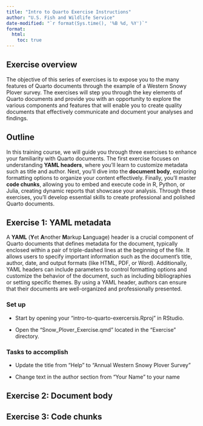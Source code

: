 ```yaml
---
title: "Intro to Quarto Exercise Instructions"
author: "U.S. Fish and Wildlife Service"
date-modified: "`r format(Sys.time(), '%B %d, %Y')`"
format:
  html:
    toc: true
---
```


## Exercise overview

The objective of this series of exercises is to expose you to the many features of Quarto documents through the example of a Western Snowy Plover survey. The exercises will step you through the key elements of Quarto documents and provide you with an opportunity to explore the various components and features that will enable you to create quality documents that effectively communicate and document your analyses and findings.

## Outline

In this training course, we will guide you through three exercises to enhance your familiarity with Quarto documents. The first exercise focuses on understanding **YAML headers**, where you'll learn to customize metadata such as title and author. Next, you'll dive into the **document body**, exploring formatting options to organize your content effectively. Finally, you'll master **code chunks**, allowing you to embed and execute code in R, Python, or Julia, creating dynamic reports that showcase your analysis. Through these exercises, you'll develop essential skills to create professional and polished Quarto documents.

## Exercise 1: YAML metadata

A **YAML** (**Y**et **A**nother **M**arkup **L**anguage) header is a crucial component of Quarto documents that defines metadata for the document, typically enclosed within a pair of triple-dashed lines at the beginning of the file. It allows users to specify important information such as the document's title, author, date, and output formats (like HTML, PDF, or Word). Additionally, YAML headers can include parameters to control formatting options and customize the behavior of the document, such as including bibliographies or setting specific themes. By using a YAML header, authors can ensure that their documents are well-organized and professionally presented.

### Set up 
- Start by opening your "intro-to-quarto-exercersis.Rproj" in RStudio. 

- Open the "Snow_Plover_Exercise.qmd" located in the "Exercise" directory.

### Tasks to accomplish
- Update the title from "Help" to "Annual Western Snowy Plover Survey"

- Change text in the author section from "Your Name" to your name 

## Exercise 2: Document body

## Exercise 3: Code chunks
